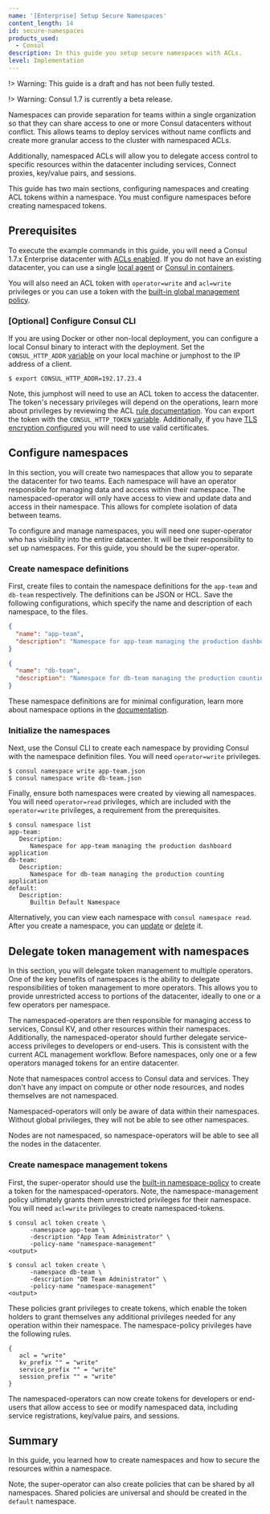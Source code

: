 ```yaml
---
name: '[Enterprise] Setup Secure Namespaces'
content_length: 14
id: secure-namespaces
products_used:
  - Consul
description: In this guide you setup secure namespaces with ACLs.
level: Implementation
---
```


!> Warning: This guide is a draft and has not been fully tested.

!> Warning: Consul 1.7 is currently a beta release.

Namespaces can provide separation for teams within a single organization so that they can share access to one or more Consul datacenters without conflict. This allows teams to deploy services without name conflicts and create more granular access to the cluster with namespaced ACLs.

Additionally, namespaced ACLs will allow you to delegate access control to specific resources within the datacenter including services, Connect proxies, key/value pairs, and sessions.

This guide has two main sections, configuring namespaces and creating ACL tokens within a namespace. You must configure namespaces before creating namespaced tokens.

## Prerequisites

To execute the example commands in this guide, you will need a Consul 1.7.x Enterprise datacenter with [ACLs enabled](/consul/security-networking/production-acls). If you do not have an existing datacenter, you can use a single [local agent](/consul/getting-started/agent) or [Consul in containers](/consul/day-0/containers-guide).

You will also need an ACL token with `operator=write` and `acl=write` privileges or you can use a token with the [built-in global management policy](/docs/acl/acl-system#builtin-policies).

### [Optional] Configure Consul CLI

If you are using Docker or other non-local deployment, you can configure a local Consul binary to interact with the deployment. Set the `CONSUL_HTTP_ADDR` [variable](/docs/commands#consul_http_addr) on your local machine or jumphost to the IP address of a client.

```shell
$ export CONSUL_HTTP_ADDR=192.17.23.4
```

Note, this jumphost will need to use an ACL token to access the datacenter. The token's necessary privileges will depend on the operations, learn more about privileges by reviewing the ACL [rule documentation](/docs/acl/acl-rules). You can export the token with the `CONSUL_HTTP_TOKEN` [variable](/docs/commands#consul_http_token). Additionally, if you have [TLS encryption configured](/consul/security-networking/certificates) you will need to use valid certificates.

## Configure namespaces

In this section, you will create two namespaces that allow you to separate the datacenter for two teams. Each namespace will have an operator responsible for managing data and access within their namespace. The namespaced-operator will only have access to view and update data and access in their namespace. This allows for complete isolation of data between teams.

To configure and manage namespaces, you will need one super-operator who has visibility into the entire datacenter. It will be their responsibility to set up namespaces. For this guide, you should be the super-operator.

### Create namespace definitions

First, create files to contain the namespace definitions for the `app-team` and `db-team` respectively. The definitions can be JSON or HCL. Save the following configurations, which specify the name and description of each namespace, to the files.

```json
{
  "name": "app-team",
  "description": "Namespace for app-team managing the production dashboard application"
}
```

```json
{
  "name": "db-team",
  "description": "Namespace for db-team managing the production counting application"
}
```

These namespace definitions are for minimal configuration, learn more about namespace options in the [documentation]().

### Initialize the namespaces

Next, use the Consul CLI to create each namespace by providing Consul with the namespace definition files. You will need `operator=write` privileges.

```shell
$ consul namespace write app-team.json
$ consul namespace write db-team.json
```

Finally, ensure both namespaces were created by viewing all namespaces. You will need `operator=read` privileges, which are included with the `operator=write` privileges, a requirement from the prerequisites.

```shell
$ consul namespace list
app-team:
   Description:
      Namespace for app-team managing the production dashboard application
db-team:
   Description:
      Namespace for db-team managing the production counting application
default:
   Description:
      Builtin Default Namespace
```

Alternatively, you can view each namespace with `consul namespace read`. After you create a namespace, you can [update]() or [delete]() it.

## Delegate token management with namespaces

In this section, you will delegate token management to multiple operators. One of the key benefits of namespaces is the ability to delegate responsibilities of token management to more operators. This allows you to provide unrestricted access to portions of the datacenter, ideally to one or a few operators per namespace.

The namespaced-operators are then responsible for managing access to services, Consul KV, and other resources within their namespaces. Additionally, the namespaced-operator should further delegate service-access privileges to developers or end-users. This is consistent with the current ACL management workflow. Before namespaces, only one or a few operators managed tokens for an entire datacenter.

Note that namespaces control access to Consul data and services. They don't have any impact on compute or other node resources, and nodes themselves are not namespaced.

Namespaced-operators will only be aware of data within their namespaces. Without global privileges, they will not be able to see other namespaces.

Nodes are not namespaced, so namespace-operators will be able to see all the nodes in the datacenter.

### Create namespace management tokens

First, the super-operator should use the [built-in namespace-policy](/docs/acl/acl-system#builtin-policies) to create a token for the namespaced-operators. Note, the namespace-management policy ultimately grants them unrestricted privileges for their namespace. You will need `acl=write` privileges to create namespaced-tokens.

```shell
$ consul acl token create \
      -namespace app-team \
      -description "App Team Administrator" \
      -policy-name "namespace-management"
<output>
```

```shell
$ consul acl token create \
      -namespace db-team \
      -description "DB Team Administrator" \
      -policy-name "namespace-management"
<output>
```

These policies grant privileges to create tokens, which enable the token holders to grant themselves any additional privileges needed for any operation within their namespace. The namespace-policy privileges have the following rules.

```hcl
{
   acl = "write"
   kv_prefix "" = "write"
   service_prefix "" = "write"
   session_prefix "" = "write"
}
```

The namespaced-operators can now create tokens for developers or end-users that allow access to see or modify namespaced data, including service registrations, key/value pairs, and sessions.

## Summary

In this guide, you learned how to create namespaces and how to secure the resources within a namespace.

Note, the super-operator can also create policies that can be shared by all namespaces. Shared policies are universal and should be created in the `default` namespace.
